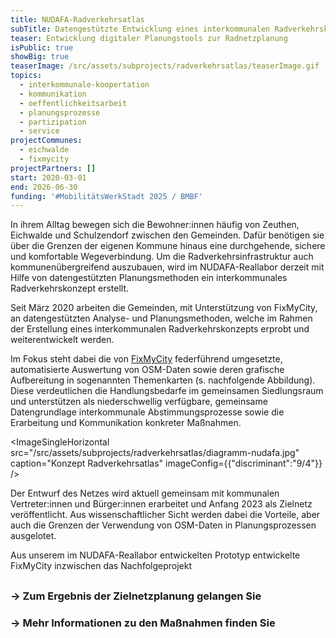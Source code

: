 ```yaml
---
title: NUDAFA-Radverkehrsatlas
subTitle: Datengestützte Entwicklung eines interkommunalen Radverkehrskonzepts
teaser: Entwicklung digitaler Planungstools zur Radnetzplanung
isPublic: true
showBig: true
teaserImage: /src/assets/subprojects/radverkehrsatlas/teaserImage.gif
topics:
  - interkommunale-koopertation
  - kommunikation
  - oeffentlichkeitsarbeit
  - planungsprozesse
  - partizipation
  - service
projectCommunes:
  - eichwalde
  - fixmycity
projectPartners: []
start: 2020-03-01
end: 2026-06-30
funding: '#MobilitätsWerkStadt 2025 / BMBF'
---
```

In ihrem Alltag bewegen sich die Bewohner:innen häufig von Zeuthen, Eichwalde und Schulzendorf zwischen den Gemeinden. Dafür benötigen sie über die Grenzen der eigenen Kommune hinaus eine durchgehende, sichere und komfortable Wegeverbindung. Um die Radverkehrsinfrastruktur auch kommunenübergreifend auszubauen, wird im NUDAFA-Reallabor derzeit mit Hilfe von datengestützten Planungsmethoden ein interkommunales Radverkehrskonzept erstellt.

Seit März 2020 arbeiten die Gemeinden, mit Unterstützung von FixMyCity, an datengestützten Analyse- und Planungsmethoden, welche im Rahmen der Erstellung eines interkommunalen Radverkehrskonzepts erprobt und weiterentwickelt werden.

Im Fokus steht dabei die von [FixMyCity](https://www.fixmycity.de/) federführend umgesetzte, automatisierte Auswertung von OSM-Daten sowie deren grafische Aufbereitung in sogenannten Themenkarten (s. nachfolgende Abbildung). Diese verdeutlichen die Handlungsbedarfe im gemeinsamen Siedlungsraum und unterstützen als niederschwellig verfügbare, gemeinsame Datengrundlage interkommunale Abstimmungsprozesse sowie die Erarbeitung und Kommunikation konkreter Maßnahmen.

<ImageSingleHorizontal src="/src/assets/subprojects/radverkehrsatlas/diagramm-nudafa.jpg" caption="Konzept Radverkehrsatlas" imageConfig={{"discriminant":"9/4"}} />

Der Entwurf des Netzes wird aktuell gemeinsam mit kommunalen Vertreter:innen und Bürger:innen erarbeitet und Anfang 2023 als Zielnetz veröffentlicht. Aus wissenschaftlicher Sicht werden dabei die Vorteile, aber auch die Grenzen der Verwendung von OSM-Daten in Planungsprozessen ausgelotet.&#x20;

Aus unserem im NUDAFA-Reallabor entwickelten Prototyp entwickelte FixMyCity inzwischen das Nachfolgeprojekt <TextLinkArrow href="https://radverkehrsatlas.de/" display="www.radverkehrsatlas.de" external />

##

### → Zum Ergebnis der Zielnetzplanung gelangen Sie <TextLinkArrow href="https://next.nudafa.de/radnetz/einleitung" display="hier" external={false} />

### → Mehr Informationen zu den Maßnahmen finden Sie <TextLinkArrow href="https://next.nudafa.de/massnahmen" display="hier" external={false} />
